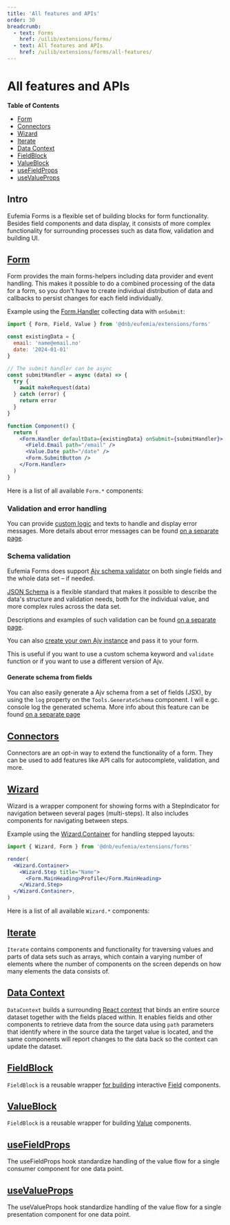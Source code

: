 ```yaml
---
title: 'All features and APIs'
order: 30
breadcrumb:
  - text: Forms
    href: /uilib/extensions/forms/
  - text: All features and APIs
    href: /uilib/extensions/forms/all-features/
---
```



# All features and APIs

**Table of Contents**

- [Form](#form)
- [Connectors](#connectors)
- [Wizard](#wizard)
- [Iterate](#iterate)
- [Data Context](#data-context)
- [FieldBlock](#fieldblock)
- [ValueBlock](#valueblock)
- [useFieldProps](#usefieldprops)
- [useValueProps](#usevalueprops)

## Intro

Eufemia Forms is a flexible set of building blocks for form functionality. Besides field components and data display, it consists of more complex functionality for surrounding processes such as data flow, validation and building UI.

## [Form](/uilib/extensions/forms/Form)

Form provides the main forms-helpers including data provider and event handling. This makes it possible to do a combined processing of the data for a form, so you don't have to create individual distribution of data and callbacks to persist changes for each field individually.

Example using the [Form.Handler](/uilib/extensions/forms/Form/Handler) collecting data with `onSubmit`:

```jsx
import { Form, Field, Value } from '@dnb/eufemia/extensions/forms'

const existingData = {
  email: 'name@email.no'
  date: '2024-01-01'
}

// The submit handler can be async
const submitHandler = async (data) => {
  try {
    await makeRequest(data)
  } catch (error) {
    return error
  }
}

function Component() {
  return (
    <Form.Handler defaultData={existingData} onSubmit={submitHandler}>
      <Field.Email path="/email" />
      <Value.Date path="/date" />
      <Form.SubmitButton />
    </Form.Handler>
  )
}
```

Here is a list of all available `Form.*` components:

<ListFormComponents size="small" />

### Validation and error handling

You can provide [custom logic](/uilib/extensions/forms/getting-started/#validation-and-error-handling) and texts to handle and display error messages. More details about error messages can be found [on a separate page](/uilib/extensions/forms/Form/error-messages).

### Schema validation

Eufemia Forms does support [Ajv schema validator](https://ajv.js.org/) on both single fields and the whole data set – if needed.

[JSON Schema](https://json-schema.org/) is a flexible standard that makes it possible to describe the data's structure and validation needs, both for the individual value, and more complex rules across the data set.

Descriptions and examples of such validation can be found [on a separate page](/uilib/extensions/forms/Form/schema-validation).

You can also [create your own Ajv instance](/uilib/extensions/forms/Form/schema-validation/#custom-ajv-instance-and-keywords) and pass it to your form.

This is useful if you want to use a custom schema keyword and `validate` function or if you want to use a different version of Ajv.

#### Generate schema from fields

You can also easily generate a Ajv schema from a set of fields (JSX), by using the `log` property on the `Tools.GenerateSchema` component. I will e.gc. console log the generated schema. More info about this feature can be found [on a separate page](/uilib/extensions/forms/Form/schema-validation/#generate-schema-from-fields)

## [Connectors](/uilib/extensions/forms/Connectors/)

Connectors are an opt-in way to extend the functionality of a form. They can be used to add features like API calls for autocomplete, validation, and more.

## [Wizard](/uilib/extensions/forms/Wizard/)

Wizard is a wrapper component for showing forms with a StepIndicator for navigation between several pages (multi-steps). It also includes components for navigating between steps.

Example using the [Wizard.Container](/uilib/extensions/forms/Wizard/Container) for handling stepped layouts:

```jsx
import { Wizard, Form } from '@dnb/eufemia/extensions/forms'

render(
  <Wizard.Container>
    <Wizard.Step title="Name">
      <Form.MainHeading>Profile</Form.MainHeading>
    </Wizard.Step>
  </Wizard.Container>,
)
```

Here is a list of all available `Wizard.*` components:

<ListWizardComponents size="small" />

## [Iterate](/uilib/extensions/forms/Iterate/)

`Iterate` contains components and functionality for traversing values and parts of data sets such as arrays, which contain a varying number of elements where the number of components on the screen depends on how many elements the data consists of.

<ListIterateComponents size="small" />

## [Data Context](/uilib/extensions/forms/DataContext/)

`DataContext` builds a surrounding [React context](https://react.dev/learn/passing-data-deeply-with-context) that binds an entire source dataset together with the fields placed within. It enables fields and other components to retrieve data from the source data using `path` parameters that identify where in the source data the target value is located, and the same components will report changes to the data back so the context can update the dataset.

<ListDataContextComponents size="small" />

## [FieldBlock](/uilib/extensions/forms/create-component/FieldBlock)

`FieldBlock` is a reusable wrapper [for building](/uilib/extensions/forms/create-component/) interactive [Field](/uilib/extensions/forms/feature-fields) components.

## [ValueBlock](/uilib/extensions/forms/create-component/ValueBlock)

`FieldBlock` is a reusable wrapper for building [Value](/uilib/extensions/forms/Value) components.

## [useFieldProps](/uilib/extensions/forms/create-component/useFieldProps/)

The useFieldProps hook standardize handling of the value flow for a single consumer component for one data point.

## [useValueProps](/uilib/extensions/forms/create-component/useValueProps/)

The useValueProps hook standardize handling of the value flow for a single presentation component for one data point.
